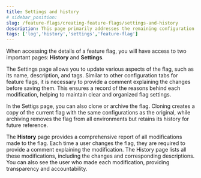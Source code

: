 ```yaml
---
title: Settings and history
# sidebar_position: 
slug: /feature-flags/creating-feature-flags/settings-and-history
description: This page primarily addresses the remaining configuration aspects of feature flags, including log history and feature flag settings.
tags: ['log','history','settings','feature-flag']
---
```



When accessing the details of a feature flag, you will have access to two important pages: **History** and **Settings**.

The Settings page allows you to update various aspects of the flag, such as its name, description, and tags. Similar to other configuration tabs for feature flags, it is necessary to provide a comment explaining the changes before saving them. This ensures a record of the reasons behind each modification, helping to maintain clear and organized flag settings.

<CenteredImg
  imgURL="img/feature-flags/settings-history/settings.png"
  alt="Settings panel"
  wSize="100%"
/>

In the Settigs page, you can also clone or archive the flag. Cloning creates a copy of the current flag with the same configurations as the original, while archiving removes the flag from all environments but retains its history for future reference.

The **History** page provides a comprehensive report of all modifications made to the flag. Each time a user changes the flag, they are required to provide a comment explaining the modification. The History page lists all these modifications, including the changes and corresponding descriptions. You can also see the user who made each modification, providing transparency and accountability.

<CenteredImg
  imgURL="img/feature-flags/settings-history/history.png"
  alt="History panel"
  wSize="100%"
/>
